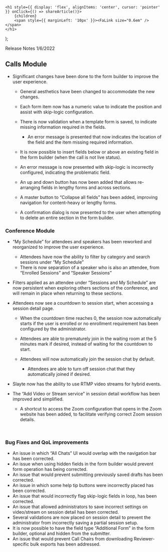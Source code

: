 

    <h1 style={{ display: 'flex', alignItems: 'center', cursor: 'pointer' }} onClick={() => shareArticle()}>
        {children} 
        <span style={{ marginLeft: '10px' }}><FaLink size="0.6em" /></span>
    </h1>
);

<ToastContainer />

<ClickableTitle>Release Notes 1/6/2022</ClickableTitle>




## Calls Module


* Significant changes have been done to the form builder to improve the user experience.


	+ General aesthetics have been changed to accommodate the new changes.
	+ Each form item now has a numeric value to indicate the position and assist with skip-logic configuration.
	+ There is now validation when a template form is saved, to indicate missing information required in the fields.
	
	
		- An error message is presented that now indicates the location of the field and the item missing required information.
	+ It is now possible to insert fields below or above an existing field in the form builder (when the call is not live status).
	+ An error message is now presented with skip-logic is incorrectly configured, indicating the problematic field.
	+ An up and down button has now been added that allows re-arranging fields in lengthy forms and across sections.
	+ A master button to “Collapse all fields” has been added, improving navigation for content-heavy or lengthy forms.
	+ A confirmation dialog is now presented to the user when attempting to delete an entire section in the form builder.


### Conference Module


* “My Schedule” for attendees and speakers has been reworked and reorganized to improve the user experience.


	+ Attendees have now the ability to filter by category and search sessions under “My Schedule”
	+ There is now separation of a speaker who is also an attendee, from “Enrolled Sessions” and “Speaker Sessions”
* Filters applied as an attendee under “Sessions and My Schedule” are now persistent when exploring others sections of the conference, and will remain in place when returning to these sections.
* Attendees now see a countdown to session start, when accessing a session detail page.


	+ When the countdown time reaches 0, the session now automatically starts if the user is enrolled or no enrollment requirement has been configured by the administrator.
	+ Attendees are able to prematurely join in the waiting room at the 5 minutes mark if desired, instead of waiting for the countdown to start.
	+ Attendees will now automatically join the session chat by default.
	
	
		- Attendees are able to turn off session chat that they automatically joined if desired.
* Slayte now has the ability to use RTMP video streams for hybrid events.
* The “Add Video or Stream service” in session detail workflow has been improved and simplified.


	+ A shortcut to access the Zoom configuration that opens in the Zoom website has been added, to facilitate verifying correct Zoom session details.


 


### Bug Fixes and QoL improvements


* An issue in which “All Chats” UI would overlap with the navigation bar has been corrected.
* An issue when using hidden fields in the form builder would prevent form operation has being corrected.
* An issue that would prevent submitting previously saved drafts has been corrected.
* An issue in which some help tip buttons were incorrectly placed has been corrected.
* An issue that would incorrectly flag skip-logic fields in loop, has been corrected.
* An issue that allowed administrators to save incorrect settings on video/stream on session detail has been corrected.
* Several validations are now placed on session detail to prevent the administrator from incorrectly saving a partial session setup.
* It is now possible to have the field type “Additional Form” in the form builder, optional and hidden from the submitter.
* An issue that would prevent Call Chairs from downloading Reviewer-specific bulk exports has been addressed.


